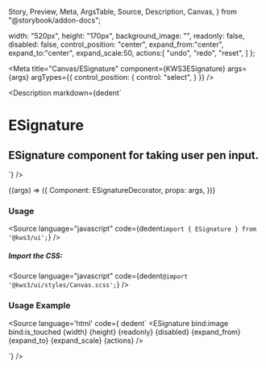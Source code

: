   Story,
  Preview,
  Meta,
  ArgsTable,
  Source,
  Description,
  Canvas,
} from "@storybook/addon-docs";

  width: "520px",
  height: "170px",
  background_image: "",
  readonly: false,
  disabled: false,
  control_position: "center",
  expand_from:"center",
  expand_to:"center",
  expand_scale:50,
  actions:[
    "undo",
    "redo",
    "reset",
  ] 
};

<Version />

<Meta
  title="Canvas/ESignature"
  component={KWS3ESignature}
  args={args}
  argTypes={{
    control_position: {
      control: "select",
    }
  }}
/>

<Description
  markdown={dedent`
# ESignature
## ESignature component for taking user pen input.
`}
/>

<Canvas>
  <Story name="ESignature" args={args}>
    {(args) => ({
      Component: ESignatureDecorator,
      props: args,
    })}
  </Story>
</Canvas>

<ArgsTable story="ESignature" />

### Usage

<Source
  language="javascript"
  code={dedent`import { ESignature } from '@kws3/ui';`}
/>

##### Import the CSS:

<Source
  language="javascript"
  code={dedent`@import '@kws3/ui/styles/Canvas.scss';`}
/>

### Usage Example
<Source
  language='html'
  code={ dedent`
    <ESignature
      bind:image
      bind:is_touched
      {width}
      {height}
      {readonly}
      {disabled}
      {expand_from}
      {expand_to}
      {expand_scale}
      {actions}
    />
    
  <script>
      height = "170px",
      background_image = "",
      readonly = false,
      disabled = false,
      image = "",
      is_touched = false;
      expand_from = "center",  
      expand_to = "center",
      expand_scale = 50,
      actions = [
        "undo",
        "redo",
        "reset",
      ];  
  </script>
  `}
/>
